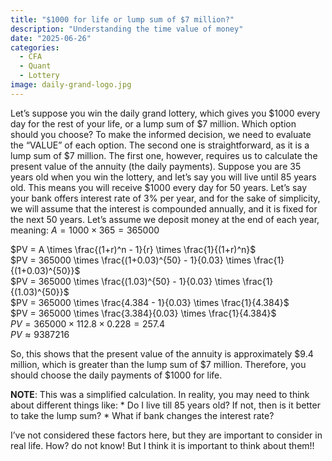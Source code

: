 ```yaml
---
title: "$1000 for life or lump sum of $7 million?"
description: "Understanding the time value of money"
date: "2025-06-26"
categories:
  - CFA
  - Quant
  - Lottery
image: daily-grand-logo.jpg
---
```


Let's suppose you win the daily grand lottery, which gives you $1000 every day for the rest of your life, or a lump sum of $7 million. Which option should you choose? To make the informed decision, we need to evaluate the "VALUE" of each option. The second one is straightforward, as it is a lump sum of $7 million. The first one, however, requires us to calculate the present value of the annuity (the daily payments). Suppose you are 35 years old when you win the lottery, and let's say you will live until 85 years old. This means you will receive $1000 every day for 50 years. Let's say your bank offers interest rate of 3\% per year, and for the sake of simplicity, we will assume that the interest is compounded annually, and it is fixed for the next 50 years. Let's assume we deposit money at the end of each year, meaning: $A=1000 \times 365 = 365000$ <br>


$PV = A \times \frac{(1+r)^n - 1}{r} \times \frac{1}{(1+r)^n}$ <br>
$PV = 365000 \times \frac{(1+0.03)^{50} - 1}{0.03} \times \frac{1}{(1+0.03)^{50}}$ <br>
$PV = 365000 \times \frac{(1.03)^{50} - 1}{0.03} \times \frac{1}{(1.03)^{50}}$ <br>
$PV = 365000 \times \frac{4.384 - 1}{0.03} \times \frac{1}{4.384}$ <br>
$PV = 365000 \times \frac{3.384}{0.03} \times \frac{1}{4.384}$ <br>
$PV = 365000 \times 112.8 \times 0.228 = 257.4$ <br>
$PV \approx 9387216$ <br>

So, this shows that the present value of the annuity is approximately $9.4 million, which is greater than the lump sum of $7 million. Therefore, you should choose the daily payments of $1000 for life. 

**NOTE**: This was a simplified calculation. In reality, you may need to think about different things like:
* Do I live till 85 years old? If not, then is it better to take the lump sum?
* What if bank changes the interest rate?

I've not considered these factors here, but they are important to consider in real life. How? do not know! But I think it is important to think about them!!